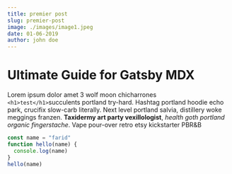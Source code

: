 ```yaml
---
title: premier post
slug: premier-post
image: ./images/image1.jpeg
date: 01-06-2019
author: john doe
---
```



# Ultimate Guide for Gatsby MDX

Lorem ipsum dolor amet 3 wolf moon chicharrones `<h1>test</h1>`succulents portland try-hard. Hashtag portland hoodie echo park, crucifix slow-carb literally. Next level portland salvia, distillery woke meggings franzen. **Taxidermy art party vexillologist**, _health goth portland organic fingerstache_. Vape pour-over retro etsy kickstarter PBR&B


<Counter />

<div className="code">

```javascript
const name = "farid"
function hello(name) {
  console.log(name)
}
hello(name)
```

</div>